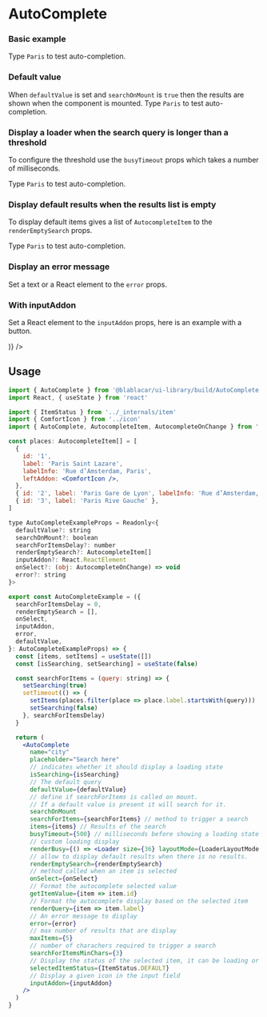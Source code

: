 

<Meta title="Forms/AutoComplete" />

# **AutoComplete**

### Basic example

<Canvas>
  <Story name="Default">
    <BaseSection noHorizontalSpacing>
      <Paragraph>
        Type <code>Paris</code> to test auto-completion.
      </Paragraph>
      <AutoCompleteExample />
    </BaseSection>
  </Story>
</Canvas>

### Default value
When `defaultValue` is set and `searchOnMount` is `true` then the results are shown when the component is mounted.
<Canvas>
  <Story name="Default value">
    <BaseSection noHorizontalSpacing>
      <Paragraph>
        Type <code>Paris</code> to test auto-completion.
      </Paragraph>
      <AutoCompleteExample defaultValue="Paris" />
    </BaseSection>
  </Story>
</Canvas>

### Display a loader when the search query is longer than a threshold
To configure the threshold use the `busyTimeout` props which takes a number of milliseconds.

<Canvas>
  <Story name="With busy state">
    <BaseSection noHorizontalSpacing>
      <Paragraph>
        Type <code>Paris</code> to test auto-completion.
      </Paragraph>
      <AutoCompleteExample searchForItemsDelay={1500} />
    </BaseSection>
  </Story>
</Canvas>

### Display default results when the results list is empty
To display default items gives a list of `AutocompleteItem` to the `renderEmptySearch` props.

<Canvas>
  <Story name="With empty search">
    <BaseSection noHorizontalSpacing>
      <Paragraph>
        Type <code>Paris</code> to test auto-completion.
      </Paragraph>
      <AutoCompleteExample
        renderEmptySearch={[
          { id: '1', label: 'Get my location', labelInfo: '' },
          { id: '2', label: 'Favorite address', labelInfo: '' },
        ]}
      />
    </BaseSection>
  </Story>
</Canvas>

### Display an error message
Set a text or a React element to the `error` props.

<Canvas>
  <Story name="With errors">
    <BaseSection noHorizontalSpacing>
      <AutoCompleteExample defaultValue="Parix" error="Oups something went wrong" />
    </BaseSection>
  </Story>
</Canvas>

### With inputAddon
Set a React element to the `inputAddon` props, here is an example with a button.

<Canvas>
  <Story name="With inputAddon">
    <BaseSection>
      <AutoCompleteExample inputAddon={(
        <Button
          status={ButtonStatus.UNSTYLED}
          isBubble
          tabIndex="-1"
          aria-hidden="true"
        >
          <SearchIcon size="18" />
        </Button>
      )}
      />
    </BaseSection>
  </Story>
</Canvas>

## Usage

```jsx
import { AutoComplete } from '@blablacar/ui-library/build/AutoComplete'
import React, { useState } from 'react'

import { ItemStatus } from '../_internals/item'
import { ComfortIcon } from '../icon'
import { AutoComplete, AutocompleteItem, AutocompleteOnChange } from './AutoComplete'

const places: AutocompleteItem[] = [
  {
    id: '1',
    label: 'Paris Saint Lazare',
    labelInfo: 'Rue d’Amsterdam, Paris',
    leftAddon: <ComfortIcon />,
  },
  { id: '2', label: 'Paris Gare de Lyon', labelInfo: 'Rue d’Amsterdam, Paris' },
  { id: '3', label: 'Paris Rive Gauche' },
]

type AutoCompleteExampleProps = Readonly<{
  defaultValue?: string
  searchOnMount?: boolean
  searchForItemsDelay?: number
  renderEmptySearch?: AutocompleteItem[]
  inputAddon?: React.ReactElement
  onSelect?: (obj: AutocompleteOnChange) => void
  error?: string
}>

export const AutoCompleteExample = ({
  searchForItemsDelay = 0,
  renderEmptySearch = [],
  onSelect,
  inputAddon,
  error,
  defaultValue,
}: AutoCompleteExampleProps) => {
  const [items, setItems] = useState([])
  const [isSearching, setSearching] = useState(false)

  const searchForItems = (query: string) => {
    setSearching(true)
    setTimeout(() => {
      setItems(places.filter(place => place.label.startsWith(query)))
      setSearching(false)
    }, searchForItemsDelay)
  }

  return (
    <AutoComplete
      name="city"
      placeholder="Search here"
      // indicates whether it should display a loading state
      isSearching={isSearching}
      // The default query
      defaultValue={defaultValue}
      // define if searchForItems is called on mount.
      // If a default value is present it will search for it.
      searchOnMount
      searchForItems={searchForItems} // method to trigger a search
      items={items} // Results of the search
      busyTimeout={500} // milliseconds before showing a loading state
      // custom loading display
      renderBusy={() => <Loader size={36} layoutMode={LoaderLayoutMode.INLINE} />}
      // allow to display default results when there is no results.
      renderEmptySearch={renderEmptySearch}
      // method called when an item is selected
      onSelect={onSelect}
      // Format the autocomplete selected value
      getItemValue={item => item.id}
      // Format the autocomplete display based on the selected item
      renderQuery={item => item.label}
      // An error message to display
      error={error}
      // max number of results that are display
      maxItems={5}
      // number of charachers required to trigger a search
      searchForItemsMinChars={3}
      // Display the status of the selected item, it can be loading or check
      selectedItemStatus={ItemStatus.DEFAULT}
      // Display a given icon in the input field
      inputAddon={inputAddon}
    />
  )
}
```

<ArgsTable of={AutoComplete} />
